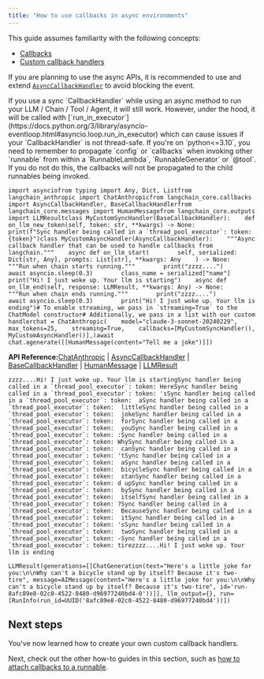 ```yaml
---
title: "How to use callbacks in async environments"
---
```


<Info>
  This guide assumes familiarity with the following concepts:

  * [Callbacks](/src/oss/concepts/callbacks)
  * [Custom callback handlers](/src/oss/how_to/custom_callbacks)
</Info>

If you are planning to use the async APIs, it is recommended to use and extend [`AsyncCallbackHandler`](https://python.langchain.com/api_reference/core/callbacks/langchain_core.callbacks.base.AsyncCallbackHandler.html) to avoid blocking the event.

<Warning>
  If you use a sync `CallbackHandler` while using an async method to run your LLM / Chain / Tool / Agent, it will still work. However, under the hood, it will be called with [`run_in_executor`](https://docs.python.org/3/library/asyncio-eventloop.html#asyncio.loop.run_in_executor) which can cause issues if your `CallbackHandler` is not thread-safe.
</Warning>

<Warning>
  If you're on `python<=3.10`, you need to remember to propagate `config` or `callbacks` when invoking other `runnable` from within a `RunnableLambda`, `RunnableGenerator` or `@tool`. If you do not do this, the callbacks will not be propagated to the child runnables being invoked.
</Warning>

```
import asynciofrom typing import Any, Dict, Listfrom langchain_anthropic import ChatAnthropicfrom langchain_core.callbacks import AsyncCallbackHandler, BaseCallbackHandlerfrom langchain_core.messages import HumanMessagefrom langchain_core.outputs import LLMResultclass MyCustomSyncHandler(BaseCallbackHandler):    def on_llm_new_token(self, token: str, **kwargs) -> None:        print(f"Sync handler being called in a `thread_pool_executor`: token: {token}")class MyCustomAsyncHandler(AsyncCallbackHandler):    """Async callback handler that can be used to handle callbacks from langchain."""    async def on_llm_start(        self, serialized: Dict[str, Any], prompts: List[str], **kwargs: Any    ) -> None:        """Run when chain starts running."""        print("zzzz....")        await asyncio.sleep(0.3)        class_name = serialized["name"]        print("Hi! I just woke up. Your llm is starting")    async def on_llm_end(self, response: LLMResult, **kwargs: Any) -> None:        """Run when chain ends running."""        print("zzzz....")        await asyncio.sleep(0.3)        print("Hi! I just woke up. Your llm is ending")# To enable streaming, we pass in `streaming=True` to the ChatModel constructor# Additionally, we pass in a list with our custom handlerchat = ChatAnthropic(    model="claude-3-sonnet-20240229",    max_tokens=25,    streaming=True,    callbacks=[MyCustomSyncHandler(), MyCustomAsyncHandler()],)await chat.agenerate([[HumanMessage(content="Tell me a joke")]])
```

**API Reference:**[ChatAnthropic](https://python.langchain.com/api_reference/anthropic/chat_models/langchain_anthropic.chat_models.ChatAnthropic.html) | [AsyncCallbackHandler](https://python.langchain.com/api_reference/core/callbacks/langchain_core.callbacks.base.AsyncCallbackHandler.html) | [BaseCallbackHandler](https://python.langchain.com/api_reference/core/callbacks/langchain_core.callbacks.base.BaseCallbackHandler.html) | [HumanMessage](https://python.langchain.com/api_reference/core/messages/langchain_core.messages.human.HumanMessage.html) | [LLMResult](https://python.langchain.com/api_reference/core/outputs/langchain_core.outputs.llm_result.LLMResult.html)

```
zzzz....Hi! I just woke up. Your llm is startingSync handler being called in a `thread_pool_executor`: token: HereSync handler being called in a `thread_pool_executor`: token: 'sSync handler being called in a `thread_pool_executor`: token:  aSync handler being called in a `thread_pool_executor`: token:  littleSync handler being called in a `thread_pool_executor`: token:  jokeSync handler being called in a `thread_pool_executor`: token:  forSync handler being called in a `thread_pool_executor`: token:  youSync handler being called in a `thread_pool_executor`: token: :Sync handler being called in a `thread_pool_executor`: token: WhySync handler being called in a `thread_pool_executor`: token:  canSync handler being called in a `thread_pool_executor`: token: 'tSync handler being called in a `thread_pool_executor`: token:  aSync handler being called in a `thread_pool_executor`: token:  bicycleSync handler being called in a `thread_pool_executor`: token:  stanSync handler being called in a `thread_pool_executor`: token: d upSync handler being called in a `thread_pool_executor`: token:  bySync handler being called in a `thread_pool_executor`: token:  itselfSync handler being called in a `thread_pool_executor`: token: ?Sync handler being called in a `thread_pool_executor`: token:  BecauseSync handler being called in a `thread_pool_executor`: token:  itSync handler being called in a `thread_pool_executor`: token: 'sSync handler being called in a `thread_pool_executor`: token:  twoSync handler being called in a `thread_pool_executor`: token: -Sync handler being called in a `thread_pool_executor`: token: tirezzzz....Hi! I just woke up. Your llm is ending
```

```
LLMResult(generations=[[ChatGeneration(text="Here's a little joke for you:\n\nWhy can't a bicycle stand up by itself? Because it's two-tire", message=AIMessage(content="Here's a little joke for you:\n\nWhy can't a bicycle stand up by itself? Because it's two-tire", id='run-8afc89e8-02c0-4522-8480-d96977240bd4-0'))]], llm_output={}, run=[RunInfo(run_id=UUID('8afc89e8-02c0-4522-8480-d96977240bd4'))])
```

## Next steps

You've now learned how to create your own custom callback handlers.

Next, check out the other how-to guides in this section, such as [how to attach callbacks to a runnable](/src/oss/how_to/callbacks_attach).
